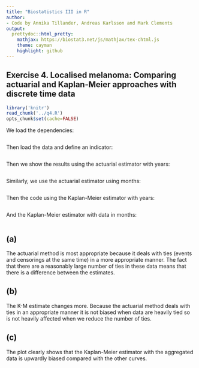 ```yaml
---
title: "Biostatistics III in R"
author:
- Code by Annika Tillander, Andreas Karlsson and Mark Clements
output:
  prettydoc::html_pretty:
    mathjax: https://biostat3.net/js/mathjax/tex-chtml.js
    theme: cayman
    highlight: github
---
```


## Exercise 4. Localised melanoma: Comparing actuarial and Kaplan-Meier approaches with discrete time data ##


```r
library('knitr')
read_chunk('../q4.R')
opts_chunk$set(cache=FALSE)
```

We load the dependencies:

```r
```

Then load the data and define an indicator:
```r
```

Then we show the results using the actuarial estimator with years:
```r
```

Similarly, we use the actuarial estimator using months:
```r
```

Then the code using the Kaplan-Meier estimator with years:
```r
```

And the Kaplan-Meier estimator with data in months:
```r
```

## (a) ##
The actuarial method is most appropriate because it deals with
        ties (events and censorings at the same time) in a more
        appropriate manner. The fact that there are a reasonably large
        number of ties in these data means that there is a difference
        between the estimates.

## (b) ##
The K-M estimate changes more. Because the actuarial method
        deals with ties in an appropriate manner it is not biased when
        data are heavily tied so is not heavily affected when we reduce
        the number of ties.


## (c) ##

The plot clearly shows that the Kaplan-Meier estimator with the
aggregated data is upwardly biased compared with the other curves.

```r
```
